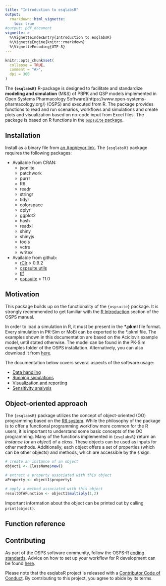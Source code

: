 ```yaml
---
title: "Introduction to esqlabsR"
output: 
  rmarkdown::html_vignette:
    toc: true
#output: pdf_document
vignette: >
  %\VignetteIndexEntry{Introduction to esqlabsR}
  %\VignetteEngine{knitr::rmarkdown}
  %\VignetteEncoding{UTF-8}
---
```


```r
knitr::opts_chunk$set(
  collapse = TRUE,
  comment = "#>",
  dpi = 300
)
```

The **`{esqlabsR}`** R-package is designed to facilitate and standardize **modeling and simulation** (M&S) of PBPK and QSP models implemented in Open Systems Pharmacology Software](https://www.open-systems-pharmacology.org/) (OSPS) and executed from R. The package provides functions to read and run scenarios, workflows and simulations and create plots and visualization based on no-code input from Excel files. The package is based on R functions in the [`ospsuite` package](https://github.com/Open-Systems-Pharmacology/OSPSuite-R).

## Installation ##
Install as a binary file from [an AppVeyor link](https://ci.appveyor.com/project/StephanSchaller/esqlabsr/build/artifacts). The `{esqlabsR}` package requires the following packages: 

* Available from CRAN:
    * jsonlite
    * patchwork
    * purrr
    * R6
    * readr
    * stringr
    * tidyr
    * colorspace
    * dplyr
    * ggplot2
    * hash
    * readxl
    * shiny
    * shinyjs
    * tools
    * vctrs
    * writexl

* Available from github: 
    * [rClr](https://github.com/Open-Systems-Pharmacology/rClr/) > 0.9.2
    * [ospsuite.utils](https://github.com/Open-Systems-Pharmacology/OSPSuite.RUtils)
    * [tlf](https://github.com/Open-Systems-Pharmacology/TLF-Library)
    * [ospsuite](https://github.com/Open-Systems-Pharmacology/OSPSuite-R) > 11.0

## Motivation

This package builds up on the functionality of the `{ospsuite}` package. It is strongly recommended to get familiar with the [R Introduction](https://docs.open-systems-pharmacology.org/working-with-r/introduction-ospsuite-r) section of the OSPS manual.

In order to load a simulation in R, it must be present in the **\*.pkml** file format. Every simulation in PK-Sim or MoBi can be exported to the *.pkml file. The examples shown in this documentation are based on the Aciclovir example model, until stated otherwise. The model can be found in the PK-Sim examples folder of the OSPS installation. Alternatively, you can also download it from [here](https://github.com/Open-Systems-Pharmacology/OSPSuite-R/blob/develop/inst/extdata/Aciclovir.pkml).

The documentation below covers several aspects of the software usage:

* [Data handling](data-handling.html)
* [Running simulations](example-workflow.html)
* [Visualization and reporting](example-visualization.html)
* [Sensitivity analysis](example-sensitivity.html)

## Object-oriented approach

The `{esqlabsR}` package utilizes the concept of object-oriented (OO) programming based on the [R6 system](https://adv-r.hadley.nz/r6.html). While the philosophy of the package is to offer a functional programming workflow more common for the R users, it is important to understand some basic concepts of the OO programming. Many of the functions implemented in `{esqlabsR}` return an *instance* (or an *object*) of a *class*. These objects can be used as inputs for other methods. Additionally, each object offers a set of properties (which can be other objects) and methods, which are accessible by the `$` sign:

```r
# create an instance of an object
object1 <- ClassName$new()

# extract a property associated with this object
aProperty <- object1$property1

# apply a method associated with this object
resultOfAFunction <- object1$multiply(1,2)
```

Important information about the object can be printed out by calling `print(object)`.

## Function reference

## Contributing

As part of the OSPS software community, follow the OSPS-R [coding standards](https://github.com/Open-Systems-Pharmacology/Suite/blob/develop/CODING_STANDARDS_R.md). Advice on how to set up your workflow for R development can be found [here](https://github.com/Open-Systems-Pharmacology/OSPSuite-R/wiki/Developer-How-To's). 

Please note that the esqlabsR project is released with a [Contributor Code of Conduct](https://www.contributor-covenant.org/version/2/0/code_of_conduct/). By contributing to this project, you agree to abide by its terms.
